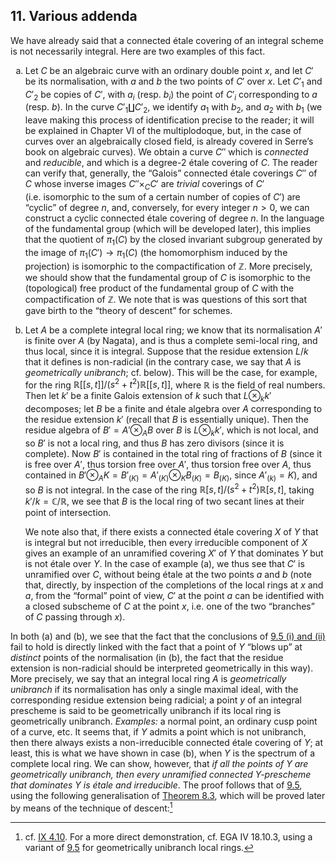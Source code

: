 ## 11. Various addenda {#I.11}

We have already said that a connected étale covering of an integral scheme is not necessarily integral.
Here are two examples of this fact.

a. Let $C$ be an algebraic curve with an ordinary double point $x$, and let $C'$ be its normalisation, with $a$ and $b$ the two points of $C'$ over $x$.
    Let $C'_1$ and $C'_2$ be copies of $C'$, with $a_i$ (resp. $b_i$) the point of $C'_i$ corresponding to $a$ (resp. $b$).
    In the curve $C'_1\coprod C'_2$, we identify $a_1$ with $b_2$, and $a_2$ with $b_1$ (we leave making this process of identification precise to the reader; it will be explained in Chapter VI of the multiplodoque, but, in the case of curves over an algebraically closed field, is already covered in Serre's book on algebraic curves).
    We obtain a curve $C''$ which is _connected_ and _reducible_, and which is a degree-$2$ étale covering of $C$.
    The reader can verify that, generally, the "Galois" connected étale coverings $C''$ of $C$ whose inverse images $C''\times_C C'$ are _trivial_ coverings of $C'$ (i.e. isomorphic to the sum of a certain number of copies of $C'$) are "cyclic" of degree $n$, and, conversely, for every integer $n>0$, we can construct a cyclic connected étale covering of degree $n$.
    In the language of the fundamental group (which will be developed later), this implies that the quotient of $\pi_1(C)$ by the closed invariant subgroup generated by the image of $\pi_1(C')\to\pi_1(C)$ (the homomorphism induced by the projection) is isomorphic to the compactification of $\mathbb{Z}$.
    More precisely, we should show that the fundamental group of $C$ is isomorphic to the (topological) free product of the fundamental group of $C$ with the compactification of $\mathbb{Z}$.
    We note that is was questions of this sort that gave birth to the "theory of descent" for schemes.

b. Let $A$ be a complete integral local ring;
    we know that its normalisation $A'$ is finite over $A$ (by Nagata), and is thus a complete semi-local ring, and thus local, since it is integral.
    Suppose that the residue extension $L/k$ that it defines is non-radicial (in the contrary case, we say that $A$ is _geometrically unibranch_; cf. below).
    This will be the case, for example, for the ring $\mathbb{R}[[s,t]]/(s^2+t^2)\mathbb{R}[[s,t]]$, where $\mathbb{R}$ is the field of real numbers.
    Then let $k'$ be a finite Galois extension of $k$ such that $L\otimes_k k'$ decomposes;
    let $B$ be a finite and étale algebra over $A$ corresponding to the residue extension $k'$ (recall that $B$ is essentially unique).
    Then the residue algebra of $B'=A'\otimes_A B$ over $B$ is $L\otimes_k k'$, which is not local, and so $B'$ is not a local ring, and thus $B$ has zero divisors (since it is complete).
    Now $B'$ is contained in the total ring of fractions of $B$ (since it is free over $A'$, thus torsion free over $A'$, thus torsion free over $A$, thus contained in $B'\otimes_A K=B'_{(K)}=A'_{(K)}\otimes_K B_{(K)}=B_{(K)}$, since $A'_{(k)}=K$), and so $B$ is not integral.
    In the case of the ring $\mathbb{R}[s,t]/(s^2+t^2)\mathbb{R}[s,t]$, taking $k'/k=\mathbb{C}/\mathbb{R}$, we see that $B$ is the local ring of two secant lines at their point of intersection.

    We note also that, if there exists a connected étale covering $X$ of $Y$ that is integral but not irreducible, then every irreducible component of $X$ gives an example of an unramified covering $X'$ of $Y$ that dominates $Y$ but is not étale over $Y$.
    In the case of example (a), we thus see that $C'$ is unramified over $C$, without being étale at the two points $a$ and $b$ (note that, directly, by inspection of the completions of the local rings at $x$ and $a$, from the "formal" point of view, $C'$ at the point $a$ can be identified with a closed subscheme of $C$ at the point $x$, i.e. one of the two "branches" of $C$ passing through $x$).

In both (a) and (b), we see that the fact that the conclusions of [9.5 (i) and (ii)](#I.9.5) fail to hold is directly linked with the fact that a point of $Y$ "blows up" at _distinct_ points of the normalisation (in (b), the fact that the residue extension is non-radicial should be interpreted geometrically in this way).
More precisely, we say that an integral local ring $A$ is _geometrically unibranch_ if its normalisation has only a single maximal ideal, with the corresponding residue extension being radicial;
a point $y$ of an integral prescheme is said to be geometrically unibranch if its local ring is geometrically unibranch.
_Examples:_
a normal point, an ordinary cusp point of a curve, etc.
It seems that, if $Y$ admits a point which is not unibranch, then there always exists a non-irreducible connected étale covering of $Y$;
at least, this is what we have shown in case (b), when $Y$ is the spectrum of a complete local ring.
We can show, however, that _if all the points of $Y$ are geometrically unibranch, then every unramified connected $Y$-prescheme that dominates $Y$ is étale and irreducible_.
The proof follows that of [9.5](#I.9.5), using the following generalisation of [Theorem 8.3](#I.8.3), which will be proved later by means of the technique of descent:^[cf. [IX 4.10](#IX.4.10). For a more direct demonstration, cf. EGA IV 18.10.3, using a variant of [9.5](#I.9.5) for geometrically unibranch local rings.]
